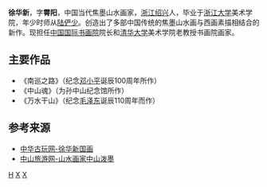 '''徐华新'''{{BD|1943年||catIdx=X}}，字'''霄阳'''，中国当代焦墨山水画家，[[浙江|浙江]][[绍兴|绍兴]]人，毕业于[[浙江大学|浙江大学]]美术学院，年少时师从[[陆俨少|陆俨少]]。创造出了多部中国传统的焦墨山水画与西画素描相结合的新作。现担任[[中国国际书画院|中国国际书画院]]院长和[[清华大学|清华大学]]美术学院老教授书画院画家。

==主要作品==
*《南巡之路》（纪念[[邓小平|邓小平]]诞辰100周年所作）
*《中山魂》（为孙中山纪念馆所作）
*《万水干山》（纪念[[毛泽东|毛泽东]]诞辰110周年而作）

==参考来源==
*[http://www.gucn.com/Service_CurioStall_Show.asp?Id=2684382 中华古玩网-徐华新国画] {{Wayback|url=http://www.gucn.com/Service_CurioStall_Show.asp?Id=2684382 |date=20190520160342 }}
*[http://www.zhongshantour.com.cn/static/2006-02-04/1139020742755640.html 中山旅游网-山水画家中山泼墨]{{dead link|date=2018年2月 |bot=InternetArchiveBot |fix-attempted=yes }}

[[分类:徐姓|H]]
[[分类:中国画家|X]]
[[分类:绍兴人|X]]